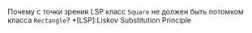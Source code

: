Почему с точки зрения LSP класс `Square` не должен быть потомком класса `Rectangle`?
*[LSP]:Liskov Substitution Principle
